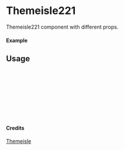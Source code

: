 
<Meta of={Themeisle221} title="Themeisle/Themeisle221" />

# Themeisle221

Themeisle221 component with different props.

#### Example

<Canvas of={Themeisle221.Primary} />

## Usage

```ts
import { Themeisle221 } from "yadl-ui";

const Example = () => {
  return (
      <Themeisle221 />
  );
};

export default Example;
```

#### Credits
[Themeisle](https://themeisle.com/illustrations/)
